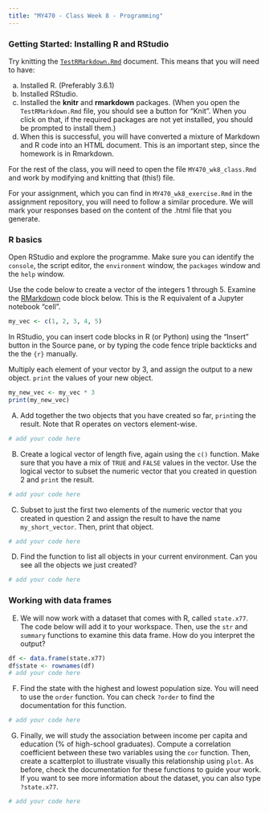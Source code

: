 ```yaml
---
title: "MY470 - Class Week 8 - Programming"
---
```


### Getting Started: Installing R and RStudio

Try knitting the [`TestRMarkdown.Rmd`](TestRMarkdown.Rmd) document.  This means that you will need to have:

a) Installed R.  (Preferably 3.6.1)
b) Installed RStudio.
c) Installed the **knitr** and **rmarkdown** packages.  (When you open the `TestRMarkdown.Rmd` file, you should see a button for "Knit".  When you click on that, if the required packages are not yet installed, you should be prompted to install them.)
d) When this is successful, you will have converted a mixture of Markdown and R code into an HTML document.  This is an important step, since the homework is in Rmarkdown.

For the rest of the class, you will need to open the file `MY470_wk8_class.Rmd` and work by modifying and knitting that (this!) file. 

For your assignment, which you can find in `MY470_wk8_exercise.Rmd` in the assignment repository, you will need to follow a similar procedure. We will mark your responses based on the content of the .html file that you generate.

### R basics

Open RStudio and explore the programme. Make sure you can identify the `console`, the script editor, the `environment` window, the `packages` window and the `help` window.
  
Use the code below to create a vector of the integers 1 through 5.  Examine the [RMarkdown](https://www.rstudio.com/wp-content/uploads/2015/03/rmarkdown-reference.pdf) code block below.  This is the R equivalent of a Jupyter notebook "cell".

```r
my_vec <- c(1, 2, 3, 4, 5)
```

In RStudio, you can insert code blocks in R (or Python) using the "Insert" button in the Source pane, or by typing the code fence triple backticks and the the `{r}` manually.

Multiply each element of your vector by 3, and assign the output to a new object. `print` the values of your new object.

```r
my_new_vec <- my_vec * 3
print(my_new_vec)
```

(A) Add together the two objects that you have created so far, `print`ing the result. Note that R operates on vectors element-wise.

```r
# add your code here
```

(B) Create a logical vector of length five, again using the `c()` function. Make sure that you have a mix of `TRUE` and `FALSE` values in the vector. Use the logical vector to subset the numeric vector that you created in question 2 and `print` the result.

```r
# add your code here
```

(C) Subset to just the first two elements of the numeric vector that you created in question 2 and assign the result to have the name `my_short_vector`. Then, print that object.

```r
# add your code here
```

(D) Find the function to list all objects in your current environment. Can you see all the objects we just created?

```r
# add your code here
```

### Working with data frames

(E) We will now work with a dataset that comes with R, called `state.x77`. The code below will add it to your workspace. Then, use the `str` and `summary` functions to examine this data frame. How do you interpret the output?

```r
df <- data.frame(state.x77)
df$state <- rownames(df)
# add your code here
```

(F) Find the state with the highest and lowest population size. You will need to use the `order` function. You can check `?order` to find the documentation for this function.

```r
# add your code here
```

(G) Finally, we will study the association between income per capita and education (% of high-school graduates). Compute a correlation coefficient between these two variables using the `cor` function. Then, create a scatterplot to illustrate visually this relationship using `plot`. As before, check the documentation for these functions to guide your work. If you want to see more information about the dataset, you can also type `?state.x77`.

```r
# add your code here
```

